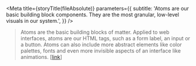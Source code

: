 
<Meta
  title={storyTitle(fileAbsolute)}
  parameters={{
    subtitle:
      'Atoms are our basic building block components. They are the most granular, low-level visuals in our system.',
  }}
/>

> Atoms are the basic building blocks of matter.
> Applied to web interfaces, atoms are our HTML tags, such as a form label, an input or a button.
> Atoms can also include more abstract elements like color palettes, fonts and even more invisible aspects of an interface like animations.
> [[link](https://bradfrost.com/blog/post/atomic-web-design/#atoms)]

<TableOfContents />

